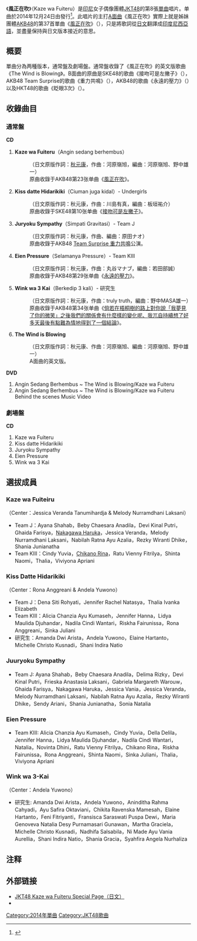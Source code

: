 {{otheruse
|subject=JKT48的單曲唱片
|other=其日本姊妹团体AKB48的同名单曲唱片
|風正在吹
}}
{{noteTA
|1=zh-tw:印尼;zh-cn:印度尼西亚;zh-hk:印尼;
|2=zh-tw:團體;zh-cn:组合;zh-hk:組合;
}}
{{Infobox Single
| Name           = 風正在吹<br>Kaze wa Fuiteru
| Artist         = [[JKT48|JKT48]]
| Cover          = 
| Caption        = 
| Album          = 
| B-side         = Kiss datte Hidarikiki<br/>Juryoku Sympathy<br/>Eien Pressure<br/>Wink wa 3 Kai<br/>The Wind is Blowing（通常盤）
| Released       = 2014年12月24日
| Format         = [[单曲|单曲]]
| Recorded       = 
| Genre          = 
| Length         = 
| Label          = {{link-id|Hits Records|Hits Records}}
| Writer         = [[秋元康|秋元康]]（日文原作詞）<br/>[[河原嶺旭|河原嶺旭]]（作曲）
| Producer       = 秋元康
| Certification  = 
| Chart position = 
| Last single    = [[心意告示牌_(JKT48單曲)|Kokoro No Placard]]<br />（2014年）
| This single    = '''Kaze wa Fuiteru'''<br />（2014年）
| Next single    = [[翡翠色的沙灘裙_(JKT48單曲)|Pareo wa emerald]]<br />（2015年）
}}
《'''風正在吹'''》（Kaze wa Fuiteru）是[[印尼|印尼]]女子偶像團體[[JKT48|JKT48]]的第8張[[單曲|單曲]]唱片。单曲於2014年12月24日由{{link-id|Hits Records|Hits Records}}發行<ref>{{Cite web |date=2015-01-24 |url=http://jkt48.com/news/detail/id/342?lang=jp|script-title=ja:AnginSedangBerhembus ~ The Wind is Blowing/KazewaFuiteiru限定版のご案内。|language=ja|publisher=JKT48官方网站 |accessdate=2017-03-03}}</ref>。此唱片的主打[[A面曲|A面曲]]《風正在吹》實際上就是姊妹團體[[AKB48|AKB48]]的第37首單曲《[[風正在吹|風正在吹]]》（{{lang-ja|風は吹いている}}），只是將歌詞從[[日文|日文]]翻譯成[[印度尼西亞語|印度尼西亞語]]，並盡量保持與日文版本接近的意思。

== 概要 ==
單曲分為两種版本，通常盤及劇場盤。通常盤收錄了《風正在吹》的英文版歌曲《The Wind is Blowing》。B面曲的原曲是SKE48的歌曲《接吻可是左撇子》（{{lang|ja|キスだって左利き}}），AKB48 Team Surprise的歌曲《重力共鳴》（{{lang|ja|重力シンパシー}}），AKB48的歌曲《永遠的壓力》（{{lang|ja|永遠プレッシャー}}）以及HKT48的歌曲《眨眼3次》（{{lang|ja|ウインクは3回}}）。

== 收錄曲目 ==
=== 通常盤 ===
''' CD '''
# '''Kaze wa Fuiteru'''（Angin sedang berhembus）
#: （日文原版作詞：[[秋元康|秋元康]]，作曲：河原嶺旭，編曲：河原嶺旭、野中雄一）
#: 原曲收錄于AKB48第23张单曲《[[風正在吹|風正在吹]]》。
# '''Kiss datte Hidarikiki'''（Ciuman juga kidal）- Undergirls
#: （日文原版作詞：秋元康，作曲：川島有真，編曲：板垣祐介）
#: 原曲收錄于SKE48第10张单曲《[[接吻可是左撇子|接吻可是左撇子]]》。
# '''Juryoku Sympathy'''（Simpati Gravitasi）- Team J
#: （日文原版作詞：秋元康，作曲、編曲：原田ナオ）
#: 原曲收錄于AKB48 [[CR弹珠机AKB48#重力共鸣公演|Team Surprise 重力共鳴]]公演。
# '''Eien Pressure'''（Selamanya Pressure）- Team KIII
#: （日文原版作詞：秋元康，作曲：丸谷マナブ，編曲：若田部誠）
#: 原曲收錄于AKB48第29张单曲《[[永遠的壓力|永遠的壓力]]》。
# '''Wink wa 3 Kai'''（Berkedip 3 kali）- 研究生
#: （日文原版作詞：秋元康，作曲：truly truth，編曲：野中MASA雄一）
#: 原曲收錄于AKB48第34张单曲《[[倘若在梧桐樹的路上對你說「我夢見了你的微笑」之後我們的關係會有什麼樣的變化呢、我兀自持續想了好多天最後有點難為情地得到了一個結論|倘若在梧桐樹的路上對你說「我夢見了你的微笑」之後我們的關係會有什麼樣的變化呢、我兀自持續想了好多天最後有點難為情地得到了一個結論]]》。
# '''The Wind is Blowing'''
#: （日文原版作詞：秋元康、作曲：河原嶺旭、編曲：河原嶺旭、野中雄一）
#: A面曲的英文版。

''' DVD '''
# Angin Sedang Berhembus ~ The Wind is Blowing/Kaze wa Fuiteru
# Angin Sedang Berhembus ~ The Wind is Blowing/Kaze wa Fuiteru Behind the scenes Music Video

=== 劇場盤 ===
''' CD '''
# Kaze wa Fuiteru
# Kiss datte Hidarikiki
# Juryoku Sympathy
# Eien Pressure
# Wink wa 3 Kai

== 選拔成員 ==
=== Kaze wa Fuiteiru ===
（Center：Jessica Veranda Tanumihardja & Melody Nurramdhani Laksani）
* Team J：Ayana Shahab，Beby Chaesara Anadila，Devi Kinal Putri，Ghaida Farisya，[[仲川遥香|Nakagawa Haruka]]，Jessica Veranda，Melody Nurramdhani Laksani，Nabilah Ratna Ayu Azalia，Rezky Wiranti Dhike，Shania Junianatha
* Team KIII：Cindy Yuvia，[[近野莉菜|Chikano Rina]]，Ratu Vienny Fitrilya，Shinta Naomi，Thalia，Viviyona Apriani

=== Kiss Datte Hidarikiki ===
（Center：Rona Anggreani & Andela Yuwono）
* Team J：Dena Siti Rohyati，Jennifer Rachel Natasya，Thalia Ivanka Elizabeth
* Team KIII：Alicia Chanzia Ayu Kumaseh，Jennifer Hanna，Lidya Maulida Djuhandar，Nadila Cindi Wantari，Riskha Fairunissa，Rona Anggreani，Sinka Juliani
* 研究生：Amanda Dwi Arista，Andela Yuwono，Elaine Hartanto，Michelle Christo Kusnadi，Shani Indira Natio

=== Juuryoku Sympathy ===
* Team J: Ayana Shahab，Beby Chaesara Anadila，Delima Rizky，Devi Kinal Putri，Frieska Anastasia Laksani，Gabriela Margareth Warouw，Ghaida Farisya，Nakagawa Haruka，Jessica Vania，Jessica Veranda，Melody Nurramdhani Laksani，Nabilah Ratna Ayu Azalia，Rezky Wiranti Dhike，Sendy Ariani，Shania Junianatha，Sonia Natalia

=== Eien Pressure ===
* Team KIII: Alicia Chanzia Ayu Kumaseh，Cindy Yuvia，Della Delila，Jennifer Hanna，Lidya Maulida Djuhandar，Nadila Cindi Wantari，Natalia，Novinta Dhini，Ratu Vienny Fitrilya，Chikano Rina，Riskha Fairunissa，Rona Anggreani，Shinta Naomi，Sinka Juliani，Thalia，Viviyona Apriani

=== Wink wa 3-Kai ===
（Center：Andela Yuwono）
* 研究生: Amanda Dwi Arista，Andela Yuwono，Aninditha Rahma Cahyadi，Ayu Safira Oktaviani，Chikita Ravenska Mamesah，Elaine Hartanto，Feni Fitriyanti，Fransisca Saraswati Puspa Dewi，Maria Genoveva Natalia Desy Purnamasari Gunawan，Martha Graciela，Michelle Christo Kusnadi，Nadhifa Salsabila，Ni Made Ayu Vania Aurellia，Shani Indira Natio，Shania Gracia，Syahfira Angela Nurhaliza

== 注释 ==
{{reflist}}

== 外部链接 ==
* [http://jkt48.com/kaze-wa-fuiteiru?lang=jp JKT48 Kaze wa Fuiteru Special Page（日文）]
* {{youtube|gzZTKkfYZ-4|预告版MV}}

{{JKT48}}


[[Category:2014年單曲|Category:2014年單曲]]
[[Category:JKT48歌曲|Category:JKT48歌曲]]